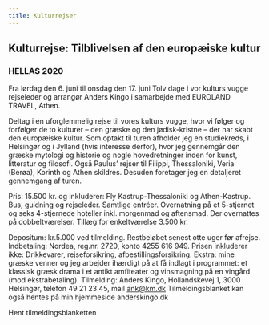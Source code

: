 ```yaml
---
title: Kulturrejser
---
```


## Kulturrejse: Tilblivelsen af den europæiske kultur

### HELLAS 2020

Fra lørdag den 6. juni til onsdag den 17. juni Tolv dage i vor kulturs vugge rejseleder og arrangør Anders Kingo i samarbejde med EUROLAND TRAVEL, Athen.

Deltag i en uforglemmelig rejse til vores kulturs vugge, hvor vi følger og forfølger de to kulturer – den græske og den jødisk-kristne – der har skabt den europæiske kultur. Som optakt til turen afholder jeg en studiekreds, i Helsingør og i Jylland (hvis interesse derfor), hvor jeg gennemgår den græske mytologi og historie og nogle hovedretninger inden for kunst, litteratur og filosofi. Også Paulus’ rejser til Filippi, Thessaloniki, Veria (Berøa), Korinth og Athen skildres. Desuden foretager jeg en detaljeret gennemgang af turen.

Pris: 15.500 kr. og inkluderer:
Fly Kastrup-Thessaloniki og Athen-Kastrup. Bus, guidning og rejseleder. Samtlige entréer. Overnatning på et 5-stjernet og seks 4-stjernede hoteller inkl. morgenmad og aftensmad. Der overnattes på dobbeltværelser. Tillæg for enkeltværelse 3.500 kr.

Depositum: kr.5.000 ved tilmelding. Restbeløbet senest otte uger før afrejse.
Indbetaling: Nordea, reg.nr. 2720, konto 4255 616 949.
Prisen inkluderer ikke: Drikkevarer, rejseforsikring, afbestillingsforsikring.
Ekstra: mine græske venner og jeg arbejder ihærdigt på at få indlagt i programmet: et klassisk græsk drama i et antikt amfiteater og vinsmagning på en vingård (mod ekstrabetaling).
Tilmelding: Anders Kingo, Hollandskevej 1, 3000 Helsingør, telefon 49 21 23 45, mail ank@km.dk Tilmeldingsblanket kan også hentes på min hjemmeside anderskingo.dk

Hent tilmeldingsblanketten
